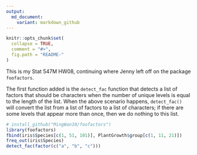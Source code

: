 ```yaml
---
output:
  md_document:
    variant: markdown_github
---
```


<!-- README.md is generated from README.Rmd. Please edit that file -->

```r
knitr::opts_chunk$set(
  collapse = TRUE,
  comment = "#>",
  fig.path = "README-"
)
```

This is my Stat 547M HW08, continuing where Jenny left off on the package `foofactors`.

The first function added is the `detect_fac` function that detects a list of factors that should be characters when the number of unique levels is equal to the length of the list. When the above scenario happens, `detect_fac()` will convert the list from a list of factors to a list of characters; if there are some levels that appear more than once, then we do nothing to this list.

```r
# install_github("MingWan10/foofactors")
library(foofactors)
fbind(iris$Species[c(1, 51, 101)], PlantGrowth$group[c(1, 11, 21)])
freq_out(iris$Species)
detect_fac(factor(c("a", "b", "c")))
```

